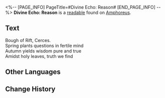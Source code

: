 <%-- [PAGE_INFO]
PageTitle=#Divine Echo: Reason#
[END_PAGE_INFO] --%>
{{Readable Infobox
|id           = 507
|partIds      = 190831
|title        = 
|image        = Item Divine Echo- Reason.png
|world        = Amphoreus
|parts        = 1
|author       = <!--to be added-->
|description  = A memory left by a Titan's Miracle. Only those who have received divine blessings can hear such holy resonance... Listen, nature's wisdom blossoms into worldly truth.
|part1        = Divine Echo: Reason
|source1      = {{cx|Source missing}}
|characters   = 
|factions     = 
}}
'''Divine Echo: Reason''' is a [[readable]] found on [[Amphoreus]].
<!--
==Location==
{{Map Embed|<map name>|<marker id>}}
-->
==Text==
Bough of Rift, Cerces.<br />Spring plants questions in fertile mind<br />Autumn yields wisdom pure and true<br />Amidst holy leaves, truth we find

<!--
==Trivia==
* 
-->
==Other Languages==
{{Other Languages
|en   = Divine Echo: Reason
|zhs  = 神性的回响：理性
|zht  = 神性的迴響：理性
|ja   = 神性の反響：理性
|ko   = 신성의 메아리: 이성
|es   = Eco divino: la Razón
|fr   = Écho divin&nbsp;: Raison
|ru   = Отголосок божественности: Разум
|th   = แว่วเสียงศักดิ์สิทธิ์: เหตุผล
|vi   = Tiếng Vọng Thần Tính: Lý Trí
|de   = Göttliches Echo: Vernunft
|id   = Gema Ilahi: Rasionalitas
|pt   = Eco Divino: Razão
}}

==Change History==
{{Change History|3.1}}